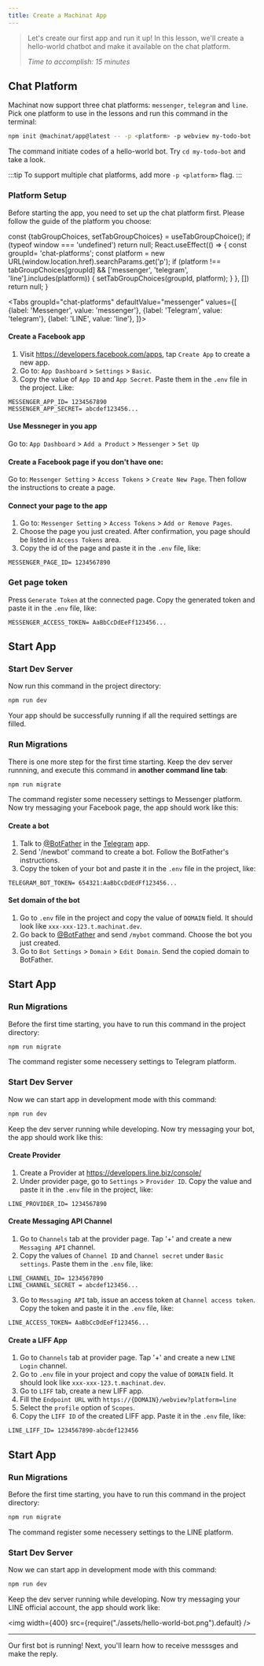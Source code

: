 ```yaml
---
title: Create a Machinat App
---
```


> Let's create our first app and run it up! In this lesson, we'll create a
> hello-world chatbot and make it available on the chat platform.
>
> _Time to accomplish: 15 minutes_

## Chat Platform

Machinat now support three chat platforms: `messenger`, `telegram` and `line`.
Pick one platform to use in the lessons and run this command in the terminal:

```bash
npm init @machinat/app@latest -- -p <platform> -p webview my-todo-bot
```

The command initiate codes of a hello-world bot. Try `cd my-todo-bot` and take
a look.

:::tip
To support multiple chat platforms, add more `-p <platform>` flag.
:::

### Platform Setup

Before starting the app, you need to set up the chat platform first. Please
follow the guide of the platform you choose:


  const {tabGroupChoices, setTabGroupChoices} = useTabGroupChoice();
  if (typeof window === 'undefined') return null;
  React.useEffect(() => {
    const groupId= 'chat-platforms';
    const platform = new URL(window.location.href).searchParams.get('p');
    if (platform !== tabGroupChoices[groupId] &&
        ['messenger', 'telegram', 'line'].includes(platform)) {
      setTabGroupChoices(groupId, platform);
    }
  }, [])
  return null;
}

<HackTabsChoices />

<Tabs
  groupId="chat-platforms"
  defaultValue="messenger"
  values={[
    {label: 'Messenger', value: 'messenger'},
    {label: 'Telegram', value: 'telegram'},
    {label: 'LINE', value: 'line'},
  ]}>
  <TabItem value="messenger">


#### Create a Facebook app
  1. Visit https://developers.facebook.com/apps, tap `Create App` to create a new app.
  2. Go to: `App Dashboard` > `Settings` > `Basic`.
  3. Copy the value of `App ID` and `App Secret`. Paste them in the `.env`
     file in the project. Like:

```
MESSENGER_APP_ID= 1234567890
MESSENGER_APP_SECRET= abcdef123456...
```

#### Use Messneger in you app
  Go to: `App Dashboard` > `Add a Product` > `Messenger` > `Set Up`

#### Create a Facebook page if you don't have one:
  Go to: `Messenger Setting` > `Access Tokens` > `Create New Page`.
  Then follow the instructions to create a page.

#### Connect your page to the app
  1. Go to: `Messenger Setting` > `Access Tokens` > `Add or Remove Pages`.
  2. Choose the page you just created. After confirmation, you page should be
     listed in `Access Tokens` area.
  3. Copy the id of the page and paste it in the `.env` file, like:

```
MESSENGER_PAGE_ID= 1234567890
```

### Get page token
  Press `Generate Token` at the connected page. Copy the generated token and
  paste it in the `.env` file, like:

```
MESSENGER_ACCESS_TOKEN= AaBbCcDdEeFf123456...
```

## Start App

### Start Dev Server

Now run this command in the project directory:

```bash
npm run dev
````

Your app should be successfully running if all the required settings are filled.

### Run Migrations

There is one more step for the first time starting. Keep the dev server
runnning, and execute this command in **another command line tab**:

```bash
npm run migrate
```

The command register some necessery settings to Messenger platform. Now try
messaging your Facebook page, the app should work like this:


  </TabItem>
  <TabItem value="telegram">


#### Create a bot

1. Talk to [@BotFather](https://t.me/botfather) in the [Telegram](https://telegram.org/) app.
2. Send '/newbot' command to create a bot. Follow the BotFather's instructions.
3. Copy the token of your bot and paste it in the `.env` file in the project, like:

```
TELEGRAM_BOT_TOKEN= 654321:AaBbCcDdEdFf123456...
```

#### Set domain of the bot

1. Go to `.env` file in the project and copy the value of `DOMAIN` field. It
   should look like `xxx-xxx-123.t.machinat.dev`.
2. Go back to [@BotFather](https://t.me/botfather) and send `/mybot` command. Choose the bot you just created.
3. Go to `Bot Settings` > `Domain` > `Edit Domain`. Send the copied domain to BotFather.

## Start App

### Run Migrations

Before the first time starting, you have to run this command in the project directory:

```bash
npm run migrate
```

The command register some necessery settings to Telegram platform.

### Start Dev Server

Now we can start app in development mode with this command:

```bash
npm run dev
````

Keep the dev server running while developing. Now try messaging your bot, the
app should work like this:

  </TabItem>
  <TabItem value="line">


#### Create Provider

1. Create a Provider at https://developers.line.biz/console/
2. Under provider page, go to `Settings` > `Provider ID`. Copy the value and
   paste it in the `.env` file in the project, like:

```
LINE_PROVIDER_ID= 1234567890
```

#### Create Messaging API Channel

1. Go to `Channels` tab at the provider page. Tap '+' and create a new
   `Messaging API` channel.
2. Copy the values of `Channel ID` and `Channel secret` under `Basic settings`.
   Paste them in the `.env` file, like:

```
LINE_CHANNEL_ID= 1234567890
LINE_CHANNEL_SECRET = abcdef123456...
```

3. Go to `Messaging API` tab, issue an access token at `Channel access token`.
   Copy the token and paste it in the `.env` file, like:

```
LINE_ACCESS_TOKEN= AaBbCcDdEeFf123456...
```

#### Create a LIFF App

1. Go to `Channels` tab at provider page. Tap '+' and create a new
   `LINE Login` channel.
2. Go to `.env` file in your project and copy the value of `DOMAIN` field. It
   should look like `xxx-xxx-123.t.machinat.dev`.
3. Go to `LIFF` tab, create a new LIFF app.
4. Fill the `Endpoint URL` with `https://{DOMAIN}/webview?platform=line`
5. Select the `profile` option of `Scopes`.
6. Copy the `LIFF ID` of the created LIFF app. Paste it in the `.env` file, like:

```
LINE_LIFF_ID= 1234567890-abcdef123456
```

## Start App

### Run Migrations

Before the first time starting, you have to run this command in the project directory:

```bash
npm run migrate
```

The command register some necessery settings to the LINE platform.

### Start Dev Server

Now we can start app in development mode with this command:

```bash
npm run dev
````

Keep the dev server running while developing. Now try messaging your LINE
official account, the app should work like:

  </TabItem>
</Tabs>

<img width={400} src={require("./assets/hello-world-bot.png").default} />

---

Our first bot is running! Next, you'll learn how to receive messsges and
make the reply.
